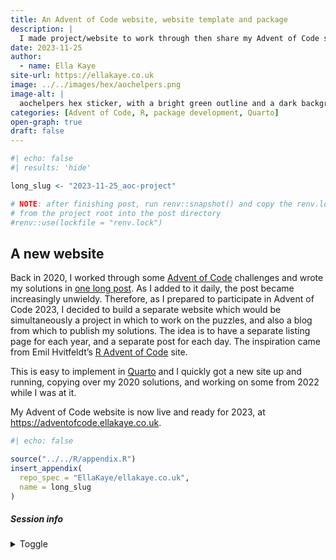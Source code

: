 ```yaml
---
title: An Advent of Code website, website template and package
description: |
  I made project/website to work through then share my Advent of Code solutions, with R functions to ease the process, and I was so pleased with it that I made them into a template and package so others can use them too!
date: 2023-11-25
author:
  - name: Ella Kaye
site-url: https://ellakaye.co.uk
image: ../../images/hex/aochelpers.png
image-alt: |
  aochelpers hex sticker, with a bright green outline and a dark background. The hex is filled with a white ASCII art star, with the word aochelpers in bright green in the middle.
categories: [Advent of Code, R, package development, Quarto]
open-graph: true
draft: false
---
```


<!--------------- set up ----------------->

```r
#| echo: false
#| results: 'hide'

long_slug <- "2023-11-25_aoc-project"

# NOTE: after finishing post, run renv::snapshot() and copy the renv.lock file 
# from the project root into the post directory
#renv::use(lockfile = "renv.lock")
```

<!--------------- post content ----------------->

## A new website

Back in 2020, I worked through some [Advent of Code](https://adventofcode.com) challenges 
and wrote my solutions in [one long post](../2020-12-09_advent-of-code-2020/index.qmd).
As I added to it daily, the post became increasingly unwieldy.
Therefore, as I prepared to participate in Advent of Code 2023, 
I decided to build a separate website which would be simultaneously
a project in which to work on the puzzles, and also a blog 
from which to publish my solutions. 
The idea is to have a separate listing page for each year, 
and a separate post for each day.
The inspiration came from Emil Hvitfeldt's [R Advent of Code](https://emilhvitfeldt.github.io/rstats-adventofcode/) site.

This is easy to implement in [Quarto](https://quarto.org) 
and I quickly got a new site up and running, copying over my 2020 solutions, and working on some from 2022 while I was at it.

My Advent of Code website is now live and ready for 2023, 
at <https://adventofcode.ellakaye.co.uk>.


<!--------------- appendices go here ----------------->

```r
#| echo: false

source("../../R/appendix.R")
insert_appendix(
  repo_spec = "EllaKaye/ellakaye.co.uk", 
  name = long_slug
)
```

##### Session info {.appendix}

<details><summary>Toggle</summary>

```r
#| echo: false
library(sessioninfo)
# save the session info as an object
pkg_session <- session_info(pkgs = "attached")

# get the quarto version
quarto_version <- system("quarto --version", intern = TRUE)

# inject the quarto info
pkg_session$platform$quarto <- paste(
  system("quarto --version", intern = TRUE), 
  "@", 
  quarto::quarto_path()
  )

# print it out
pkg_session
```

</details>






